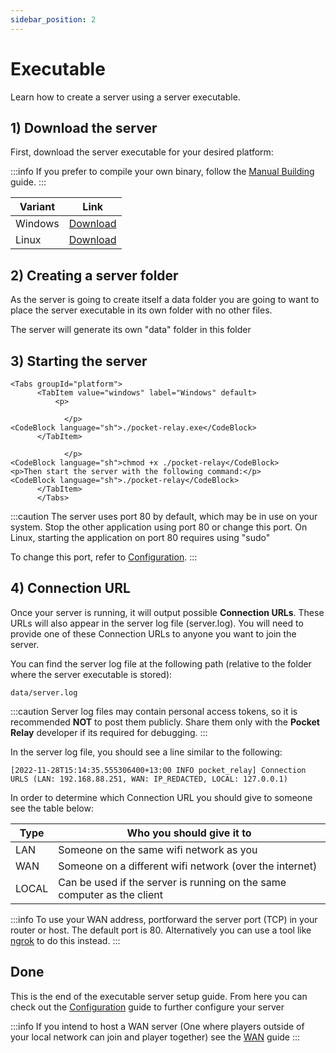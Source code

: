 ```yaml
---
sidebar_position: 2
---
```



# Executable

Learn how to create a server using a server executable.

## 1) Download the server

First, download the server executable for your desired platform:

:::info
If you prefer to compile your own binary, follow the [Manual Building](manual-building.md) guide.
:::


| Variant                | Link                                                                                                |
| ---------------------- | --------------------------------------------------------------------------------------------------- |
| <WindowsIcon /> Windows | [Download](https://github.com/PocketRelay/Server/releases/latest/download/pocket-relay-windows.exe) |
| <LinuxIcon /> Linux     | [Download](https://github.com/PocketRelay/Server/releases/latest/download/pocket-relay-linux)       |

## 2) Creating a server folder

As the server is going to create itself a data folder you are going to want to place the server executable in its own folder with no other files.

The server will generate its own "data" folder in this folder

## 3) Starting the server

    <Tabs groupId="platform">
          <TabItem value="windows" label="Windows" default>
              <p>

                </p>
    <CodeBlock language="sh">./pocket-relay.exe</CodeBlock>
          </TabItem>
  <TabItem value="linux" label="Linux">
          <p>

                </p>
    <CodeBlock language="sh">chmod +x ./pocket-relay</CodeBlock>
    <p>Then start the server with the following command:</p>
    <CodeBlock language="sh">./pocket-relay</CodeBlock>
          </TabItem>
          </Tabs>

:::caution
The server uses port 80 by default, which may be in use on your system. Stop the other application using port 80 or change this port.
On Linux, starting the application on port 80 requires using "sudo"

To change this port, refer to [Configuration](configuration.md).
:::

## 4) Connection URL

Once your server is running, it will output possible **Connection URLs**. These URLs will also appear in the server log file (server.log). 
You will need to provide one of these Connection URLs to anyone you want to join the server.

You can find the server log file at the following path (relative to the folder where the server executable is stored):

```
data/server.log
```

:::caution
Server log files may contain personal access tokens, so it is recommended **NOT** to post them publicly. 
Share them only with the **Pocket Relay** developer if its required for debugging.
:::

In the server log file, you should see a line similar to the following:

```log
[2022-11-28T15:14:35.555306400+13:00 INFO pocket_relay] Connection URLS (LAN: 192.168.88.251, WAN: IP_REDACTED, LOCAL: 127.0.0.1)
```

In order to determine which Connection URL you should give to someone see the table below:

| Type  | Who you should give it to                                               |
| ----- | ----------------------------------------------------------------------- |
| LAN   | Someone on the same wifi network as you                                 |
| WAN   | Someone on a different wifi network (over the internet)                 |
| LOCAL | Can be used if the server is running on the same computer as the client |

:::info
To use your WAN address, portforward the server port (TCP) in your router or host. The default port is 80. Alternatively you can use a tool
like [ngrok](https://ngrok.com/) to do this instead.
:::

## Done

This is the end of the executable server setup guide. From here you can check out the [Configuration](configuration.md) guide to further configure your server

:::info
If you intend to host a WAN server (One where players outside of your local network can join and player together) see the [WAN](wan.md) guide
:::
